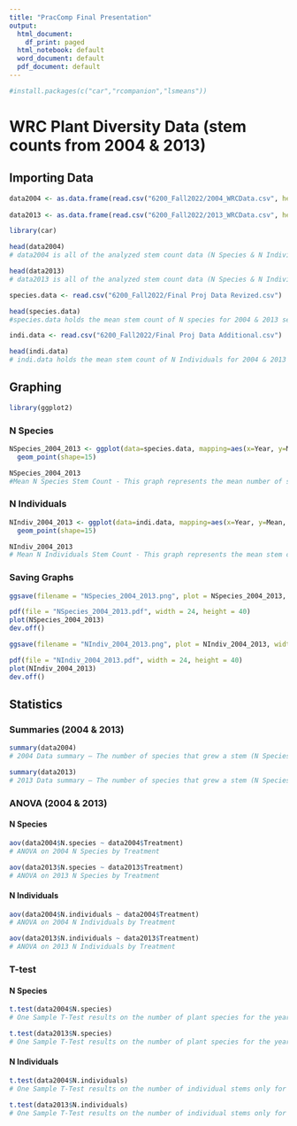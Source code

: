 ```yaml
---
title: "PracComp Final Presentation"
output:
  html_document:
    df_print: paged
  html_notebook: default
  word_document: default
  pdf_document: default
---
```


```r
#install.packages(c("car","rcompanion","lsmeans"))
```

# WRC Plant Diversity Data (stem counts from 2004 & 2013)

## Importing Data

```r
data2004 <- as.data.frame(read.csv("6200_Fall2022/2004_WRCData.csv", header = T))
                          
data2013 <- as.data.frame(read.csv("6200_Fall2022/2013_WRCData.csv", header = T))

library(car)
```

```r
head(data2004)
# data2004 is all of the analyzed stem count data (N Species & N Individuals) and Sharron-Wiener Index (H', Hmax, EH) separated by treatment (X) for the year 2004
```
```r
head(data2013)
# data2013 is all of the analyzed stem count data (N Species & N Individuals) and Sharron-Wiener Index (H', Hmax, EH) separated by treatment (X) for the year 2013
```

```r
species.data <- read.csv("6200_Fall2022/Final Proj Data Revized.csv")
```

```r
head(species.data)
#species.data holds the mean stem count of N species for 2004 & 2013 separated by treatment
```

```r
indi.data <- read.csv("6200_Fall2022/Final Proj Data Additional.csv")
```

```r
head(indi.data)
# indi.data holds the mean stem count of N Individuals for 2004 & 2013 separated by treatment
```

## Graphing

```r
library(ggplot2)
```

### N Species
```r
NSpecies_2004_2013 <- ggplot(data=species.data, mapping=aes(x=Year, y=Mean, by= Treatment, color= Treatment)) + geom_line() +
  geom_point(shape=15)
```

```r
NSpecies_2004_2013
#Mean N Species Stem Count - This graph represents the mean number of species (N Species) from the sampled quadrants separated by treatment in the years 2004 and 2013
```

### N Individuals
```r
NIndiv_2004_2013 <- ggplot(data=indi.data, mapping=aes(x=Year, y=Mean, by= Treatment, color= Treatment)) + geom_line() +
  geom_point(shape=15)
```

```r
NIndiv_2004_2013
# Mean N Individuals Stem Count - This graph represents the mean stem count of all species (N Individuals) from the sampled quadrants separated by treatment in the years 2004 and 2013. 
```
### Saving Graphs
```r
ggsave(filename = "NSpecies_2004_2013.png", plot = NSpecies_2004_2013, width = 24, height = 40, dpi = 300, units = "cm")
```


```r
pdf(file = "NSpecies_2004_2013.pdf", width = 24, height = 40)
plot(NSpecies_2004_2013)
dev.off()
```

```r
ggsave(filename = "NIndiv_2004_2013.png", plot = NIndiv_2004_2013, width = 24, height = 40, dpi = 300, units = "cm")
```

```r
pdf(file = "NIndiv_2004_2013.pdf", width = 24, height = 40)
plot(NIndiv_2004_2013)
dev.off()
```

## Statistics

### Summaries (2004 & 2013)
```r
summary(data2004)
# 2004 Data summary – The number of species that grew a stem (N Species). The total number of stems grown, aka Stem Count (N Individuals). The Shannon-Wiener index of diversity (H’). The maximum value possible for a community with any number of species and equal abundance (Hmax). A numerical value for species evenness (EH) 
```
  
```r
summary(data2013)
# 2013 Data summary – The number of species that grew a stem (N Species). The total number of stems grown, aka Stem Count (N Individuals). The Shannon-Wiener index of diversity (H’). The maximum value possible for a community with any number of species and equal abundance (Hmax). A numerical value for species evenness (EH)
```
  
### ANOVA (2004 & 2013)

#### N Species
```r
aov(data2004$N.species ~ data2004$Treatment)
# ANOVA on 2004 N Species by Treatment
```

```r
aov(data2013$N.species ~ data2013$Treatment)
# ANOVA on 2013 N Species by Treatment
```

#### N Individuals
```r
aov(data2004$N.individuals ~ data2004$Treatment)
# ANOVA on 2004 N Individuals by Treatment
```

```r
aov(data2013$N.individuals ~ data2013$Treatment)
# ANOVA on 2013 N Individuals by Treatment
```

### T-test 

#### N Species
```r
t.test(data2004$N.species)
# One Sample T-Test results on the number of plant species for the year 2004
```

```r
t.test(data2013$N.species)
# One Sample T-Test results on the number of plant species for the year 2013
```

#### N Individuals
```r
t.test(data2004$N.individuals)
# One Sample T-Test results on the number of individual stems only for the year 2004
```

```r
t.test(data2013$N.individuals)
# One Sample T-Test results on the number of individual stems only for the year 2013
```




